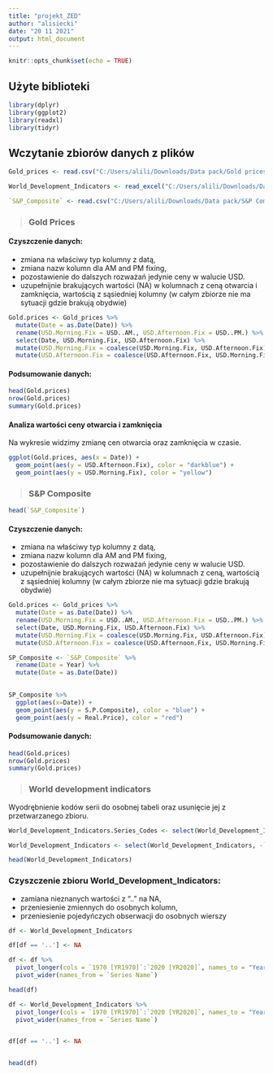 ```yaml
---
title: "projekt_ZED"
author: "alisiecki"
date: "20 11 2021"
output: html_document
---
```


```r
knitr::opts_chunk$set(echo = TRUE)
```

## Użyte biblioteki

```r
library(dplyr)
library(ggplot2)
library(readxl)
library(tidyr)
```

## Wczytanie zbiorów danych z plików

```r
Gold_prices <- read.csv("C:/Users/alili/Downloads/Data pack/Gold prices.csv")

World_Development_Indicators <- read_excel("C:/Users/alili/Downloads/Data pack/World_Development_Indicators.xlsx", na = '..')

`S&P_Composite` <- read.csv("C:/Users/alili/Downloads/Data pack/S&P Composite.csv")
```

> ### Gold Prices

#### Czyszczenie danych:

* zmiana na właściwy typ kolumny z datą,
* zmiana nazw kolumn dla AM and PM fixing,
* pozostawienie do dalszych rozważań jedynie ceny w walucie USD.
* uzupełnijnie brakujących wartości (NA) w kolumnach z ceną otwarcia i zamknięcia, wartością z sąsiedniej kolumny (w całym zbiorze nie ma sytuacji gdzie brakują obydwie)

```r
Gold.prices <- Gold_prices %>% 
  mutate(Date = as.Date(Date)) %>%
  rename(USD.Morning.Fix = USD..AM., USD.Afternoon.Fix = USD..PM.) %>%
  select(Date, USD.Morning.Fix, USD.Afternoon.Fix) %>%
  mutate(USD.Morning.Fix = coalesce(USD.Morning.Fix, USD.Afternoon.Fix)) %>%
  mutate(USD.Afternoon.Fix = coalesce(USD.Afternoon.Fix, USD.Morning.Fix)) 
```

#### Podsumowanie danych:

```r
head(Gold.prices)
nrow(Gold.prices)
summary(Gold.prices)
```

#### Analiza wartości ceny otwarcia i zamknięcia

Na wykresie widzimy zmianę cen otwarcia oraz zamknięcia w czasie.

```r
ggplot(Gold.prices, aes(x = Date)) +
  geom_point(aes(y = USD.Afternoon.Fix), color = "darkblue") +
  geom_point(aes(y = USD.Morning.Fix), color = "yellow")
```


> ### S&P Composite

```r
head(`S&P_Composite`)
```


#### Czyszczenie danych:

* zmiana na właściwy typ kolumny z datą,
* zmiana nazw kolumn dla AM and PM fixing,
* pozostawienie do dalszych rozważań jedynie ceny w walucie USD.
* uzupełnijnie brakujących wartości (NA) w kolumnach z ceną, wartością z sąsiedniej kolumny (w całym zbiorze nie ma sytuacji gdzie brakują obydwie)

```r
Gold.prices <- Gold_prices %>% 
  mutate(Date = as.Date(Date)) %>%
  rename(USD.Morning.Fix = USD..AM., USD.Afternoon.Fix = USD..PM.) %>%
  select(Date, USD.Morning.Fix, USD.Afternoon.Fix) %>%
  mutate(USD.Morning.Fix = coalesce(USD.Morning.Fix, USD.Afternoon.Fix)) %>%
  mutate(USD.Afternoon.Fix = coalesce(USD.Afternoon.Fix, USD.Morning.Fix)) 
```

```r
SP_Composite <- `S&P_Composite` %>%
  rename(Date = Year) %>%
  mutate(Date = as.Date(Date)) 
  
```

```r
SP_Composite %>%
  ggplot(aes(x=Date)) +
  geom_point(aes(y = S.P.Composite), color = "blue") +
  geom_point(aes(y = Real.Price), color = "red") 
```



#### Podsumowanie danych:

```r
head(Gold.prices)
nrow(Gold.prices)
summary(Gold.prices)
```




> ### World development indicators

Wyodrębnienie kodów serii do osobnej tabeli oraz usunięcie jej z przetwarzanego zbioru.

```r
World_Development_Indicators.Series_Codes <- select(World_Development_Indicators, `Series Name`, `Series Code`)

World_Development_Indicators <- select(World_Development_Indicators, -`Series Code`)

head(World_Development_Indicators)
```

### Czyszczenie zbioru World_Development_Indicators:
- zamiana nieznanych wartości z ".." na NA,
- przeniesienie zmiennych do osobnych kolumn,
- przeniesienie pojedyńczych obserwacji do osobnych wierszy

```r
df <- World_Development_Indicators

df[df == '..'] <- NA

df <- df %>% 
  pivot_longer(cols = `1970 [YR1970]`:`2020 [YR2020]`, names_to = "Year") %>%
  pivot_wider(names_from = `Series Name`) 

head(df)
```


```r
df <- World_Development_Indicators %>% 
  pivot_longer(cols = `1970 [YR1970]`:`2020 [YR2020]`, names_to = "Year") %>%
  pivot_wider(names_from = `Series Name`) 


df[df == '..'] <- NA


head(df)
```


